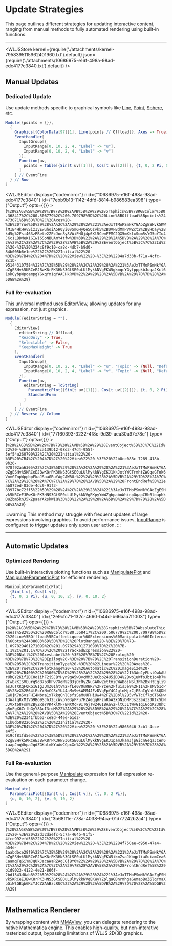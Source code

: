 # Update Strategies

This page outlines different strategies for updating interactive content, ranging from manual methods to fully automated rendering using built-in functions.

---





<WLJSStore kernel={require('./attachments/kernel-7958395115962401960.txt').default} json={require('./attachments/10686975-e16f-498a-98ad-edc4177c3840.txt').default} />



## Manual Updates

### Dedicated Update

Use update methods specific to graphical symbols like [Line](frontend/Reference/Graphics/Line.md), [Point](frontend/Reference/Graphics/Point.md), [Sphere](frontend/Reference/Graphics3D/Sphere.md), etc.

```mathematica
Module[{points = {}},
  {
    Graphics[{ColorData[97][1], Line[points // Offload]}, Axes -> True],
    EventHandler[
      InputGroup[{
        InputRange[0, 10, 2, 4, "Label" -> "u"],
        InputRange[0, 10, 2, 4, "Label" -> "v"]
      }],
      Function[uv,
        points = Table[{Sin[t uv[[1]]], Cos[t uv[[2]]]}, {t, 0, 2 Pi, 0.02}]
      ]
    ] // EventFire
  } // Row
]
```

<WLJSEditor display={"codemirror"} nid={"10686975-e16f-498a-98ad-edc4177c3840"} id={"7ebb9b13-1142-4dfd-8814-b986583ea398"} type={"Output"} opts={{}} >{`%28%2AGB%5B%2A%29%7B%7B%28%2AVB%5B%2A%29%28Graphics%5B%7BRGBColor%5B0.368417%2C%200.506779%2C%200.709798%5D%2C%20Line%5BOffload%5Bpoints%24473071%5D%5D%7D%2C%20Axes%20-%3E%20True%5D%29%28%2A%2C%2A%29%28%2A%221%3AeJxTTMoPSmNkYGAoZgESHvk5KWlMIB4HkHAvSizIyEwuhoiA5H0yi0vSmGHyQe5Ozvk5%2BUVFBdMmPVWZct2%2ByHDay%2Bkd5g%2Fsi463zPBete2ZPcJon8y8VAiPHUj4p6Xl5CemFPMC2QX5mXklxSom5sYG5oYIu4JKc1LBDMeK1GIwI6SoNBUAmY4tfw%3D%3D%22%2A%29%28%2A%5DVB%2A%29%28%2A%7C%2A%29%2C%28%2A%7C%2A%29%28%2AVB%5B%2A%29%28EventObject%5B%3C%7C%22Id%22%20-%3E%20%224c8f9c10-ca8d-4db7-b9d0-84b005b6e1ee%22%2C%20%22Initial%22%20-%3E%20%7B4%2C%204%7D%2C%20%22View%22%20-%3E%20%2284a7d33b-f71a-4cfc-8c1b-951443107584%22%7C%3E%5D%29%28%2A%2C%2A%29%28%2A%221%3AeJxTTMoPSmNkYGAoZgESHvk5KRCeEJBwK8rPK3HNS3GtSE0uLUlMykkNVgEKW5gkmqcYGyfpppkbJuqaJKcl61okGybpWpoampgYGxqYm1qYAACHkRVD%22%2A%29%28%2A%5DVB%2A%29%7D%7D%28%2A%5DGB%2A%29`}</WLJSEditor>


### Full Re-evaluation

This universal method uses [EditorView](frontend/Reference/GUI/EditorView.md), allowing updates for any expression, not just graphics.

```mathematica
Module[{editorString = ""},
  {
    EditorView[
      editorString // Offload,
      "ReadOnly" -> True,
      "Selectable" -> False,
      "KeepMaxHeight" -> True
    ],
    EventHandler[
      InputGroup[{
        InputRange[0, 10, 2, 4, "Label" -> "u", "Topic" -> {Null, "Default"}],
        InputRange[0, 10, 2, 4, "Label" -> "v", "Topic" -> {Null, "Default"}]
      }],
      Function[uv,
        editorString = ToString[
          ParametricPlot[{Sin[t uv[[1]]], Cos[t uv[[2]]]}, {t, 0, 2 Pi}],
          StandardForm
        ]
      ]
    ] // EventFire
  } // Reverse // Column
]
```

<WLJSEditor display={"codemirror"} nid={"10686975-e16f-498a-98ad-edc4177c3840"} id={"77f60393-3232-4f8c-9d39-aea30a97c78e"} type={"Output"} opts={{}} >{`%28%2AGB%5B%2A%29%7B%7B%28%2AVB%5B%2A%29%28EventObject%5B%3C%7C%22Id%22%20-%3E%20%22ca139b12-08d3-47d4-955f-5ef54a260790%22%2C%20%22Initial%22%20-%3E%20%7B4%2C%204%7D%2C%20%22View%22%20-%3E%20%22b8cc088c-7289-418b-9b26-978f92aa6305%22%7C%3E%5D%29%28%2A%2C%2A%29%28%2A%221%3AeJxTTMoPSmNkYGAoZgESHvk5KRCeEJBwK8rPK3HNS3GtSE0uLUlMykkNVgEKJ1kkJxtYWCTrmhtZWOqaGFok6VomGZnpWppbpFkaJSaaGRuYAgCAWRUr%22%2A%29%28%2A%5DVB%2A%29%7D%28%2A%7C%7C%2A%29%2C%28%2A%7C%7C%2A%29%7B%28%2AVB%5B%2A%29%28FrontEndRef%5B%22eab872ed-83de-4dc9-91f3-83977bc72ff5%22%5D%29%28%2A%2C%2A%29%28%2A%221%3AeJxTTMoPSmNkYGAoZgESHvk5KRCeEJBwK8rPK3HNS3GtSE0uLUlMykkNVgEKpyYmWZgbpaboWhinpOqapCRb6loaphkDuZbm5knJ5kZpaaYAkskWIQ%3D%3D%22%2A%29%28%2A%5DVB%2A%29%7D%7D%28%2A%5DGB%2A%29`}</WLJSEditor>

:::warning
This method may struggle with frequent updates of large expressions involving graphics. To avoid performance issues, [InputRange](frontend/Reference/GUI/InputRange.md) is configured to trigger updates only upon user action.
:::

---

## Automatic Updates

### Optimized Rendering

Use built-in interactive plotting functions such as [ManipulatePlot](frontend/Reference/Plotting%20Functions/ManipulatePlot.md) and [ManipulateParametricPlot](frontend/Reference/Plotting%20Functions/ManipulateParametricPlot.md) for efficient rendering.

```mathematica
ManipulateParametricPlot[
  {Sin[t u], Cos[t v]},
  {t, 0, 2 Pi}, {u, 0, 10, 2}, {v, 0, 10, 2}
]
```

<WLJSEditor display={"codemirror"} nid={"10686975-e16f-498a-98ad-edc4177c3840"} id={"2e9cfc71-132c-4660-b44d-b66aaa7f1003"} type={"Output"} opts={{}} >{`%28%2AGB%5B%2A%29%7B%7B%28%2AVB%5B%2A%29%28Graphics%5B%7BAbsoluteThickness%5B2%5D%2C%20RGBColor%5B0.368417%2C%200.506779%2C%200.709798%5D%2C%20Line%5BOffload%5BCoffeeLiqueur%60Extensions%60Manipulate%60Internal%60pts%24438683%5D%5D%7D%2C%20PlotRange%20-%3E%20%7B%7B-1.097829401271099%2C%201.097829401271099%7D%2C%20%7B-1.1%2C%201.1%7D%7D%2C%20%22TrackedExpression%22%20-%3E%20Null%2C%20AxesLabel%20-%3E%20%7B%7D%2C%20Prolog%20-%3E%20%7B%7D%2C%20Epilog%20-%3E%20%7B%7D%2C%20TransitionDuration%20-%3E%2050%2C%20TransitionType%20-%3E%20%22Linear%22%2C%20Axes%20-%3E%20True%2C%20PlotRange%20-%3E%20Automatic%2C%20ImageSize%20-%3E%20%7B400%2C%20300%7D%5D%29%28%2A%2C%2A%29%28%2A%221%3AeJyFUstOwkAUrUhQY2Kif2DC0o1ihF2jSJBYHyn9gA5wBycMM3UeCbp24U5iDD4%2Bwb1uWfoJbt1o4k7%2FwBkKISVEurg9d87p3HPv7XqN%2B3jOcRyZNuGA0wZettmiCWWBojNSl3h%2BxHtEqli9asJuTXKqFQRG1GIgJUmZ01htv%2FfLe0VOuRBR7%2FYze%2Ffuis3e9%2F11%2FsMVb1cPh8%2BvX%2B64tEcYxNmCCScYU44aMm9wkWMM4JFzDVqEpY4CJglnMjxCjESaIgVhhSkQDNEwUjK7nSvsFHI4Nbra1xTkkgGnlCsfsSaMuUFHiUw4%2FZ%2Bbl%2B5vfwTcCf7p0T6GHwI3WalqRxMIVG9Bo9SJhJ2LcWvpY03pFFu7HZAeqgHFznRbA2XGNiDMPJszZaWIzJKtxSbNJJVxt68Fsm%2ByZReYVK4klMFFBNXMcF9ITGjTw24GIBAa%2FltC3LtWvG1q16coK23UhCq5nFgX6ZrfhGyY8AcI3rqM%22%2A%29%28%2A%5DVB%2A%29%28%2A%7C%2A%29%2C%28%2A%7C%2A%29%28%2AVB%5B%2A%29%28EventObject%5B%3C%7C%22Id%22%20-%3E%20%22341fbb53-ce8d-44ee-b1d2-11b0d588226b%22%2C%20%22Initial%22%20-%3E%20%7B4%2C%204%7D%2C%20%22View%22%20-%3E%20%22a9865046-3cb1-4cce-a4f5-919cf81fd5e3%22%7C%3E%5D%29%28%2A%2C%2A%29%28%2A%221%3AeJxTTMoPSmNkYGAoZgESHvk5KRCeEJBwK8rPK3HNS3GtSE0uLUlMykkNVgEKJ1pamJkamJjpGicnGeqaJCen6iaapJnqWhpaJqdZGKalmKYaAwCCpxXe%22%2A%29%28%2A%5DVB%2A%29%7D%7D%28%2A%5DGB%2A%29`}</WLJSEditor>


### Full Re-evaluation

Use the general-purpose [Manipulate](frontend/Reference/GUI/Manipulate.md) expression for full expression re-evaluation on each parameter change.

```mathematica
Manipulate[
  ParametricPlot[{Sin[t u], Cos[t v]}, {t, 0, 2 Pi}],
  {u, 0, 10, 2}, {v, 0, 10, 2}
]
```

<WLJSEditor display={"codemirror"} nid={"10686975-e16f-498a-98ad-edc4177c3840"} id={"3b68ff1e-778a-4038-94ca-01d77242b2a4"} type={"Output"} opts={{}} >{`%28%2AGB%5B%2A%29%7B%7B%28%2AVB%5B%2A%29%28EventObject%5B%3C%7C%22Id%22%20-%3E%20%22d32daefc-5c7a-464b-91f5-4fce992efd56%22%2C%20%22Initial%22%20-%3E%20%7B4%2C%204%7D%2C%20%22View%22%20-%3E%20%2284f750ae-d950-47a4-a54e-1aabdbce28f9%22%7C%3E%5D%29%28%2A%2C%2A%29%28%2A%221%3AeJxTTMoPSmNkYGAoZgESHvk5KRCeEJBwK8rPK3HNS3GtSE0uLUlMykkNVgEKW5ikmZsaJKbqpliaGuiamCea6CaamqTqGiYmJqUkJacaWaRZAgCGjBY0%22%2A%29%28%2A%5DVB%2A%29%7D%28%2A%7C%7C%2A%29%2C%28%2A%7C%7C%2A%29%7B%28%2AVB%5B%2A%29%28FrontEndRef%5B%229b1d9023-4122-4e21-866f-2bd1343d0ab8%22%5D%29%28%2A%2C%2A%29%28%2A%221%3AeJxTTMoPSmNkYGAoZgESHvk5KRCeEJBwK8rPK3HNS3GtSE0uLUlMykkNVgEKWyYZplgaGBnrmhgaGemapBoZ6lqYmaXpGiWlGBqbGKcYJCZZAABzcRUC%22%2A%29%28%2A%5DVB%2A%29%7D%7D%28%2A%5DGB%2A%29`}</WLJSEditor>


---

## Mathematica Renderer

By wrapping content with [MMAView](frontend/Reference/GUI/MMAView.md), you can delegate rendering to the native Mathematica engine. This enables high-quality, but non-interative rasterized output, bypassing limitations of WLJS 2D/3D graphics.

---

